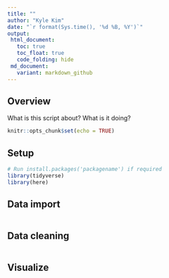 ```yaml
---
title: ""
author: "Kyle Kim"
date: "`r format(Sys.time(), '%d %B, %Y')`"
output:
 html_document:
   toc: true
   toc_float: true
   code_folding: hide
 md_document:
   variant: markdown_github
---
```


## Overview
What is this script about? What is it doing?

```r
knitr::opts_chunk$set(echo = TRUE)
```

## Setup
```r
# Run install.packages('packagename') if required
library(tidyverse)
library(here)
```

## Data import
```r
```

## Data cleaning
```r
```

## Visualize
```r
```